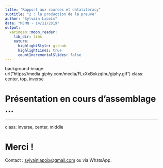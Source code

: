 ```yaml
---
title: "Rapport aux sources et dataliteracy"
subtitle: "2 : la production de la preuve"
author: "Sylvain Lapoix"
date: "MJMN - 14/11/2019"
output:
  xaringan::moon_reader:
    lib_dir: libs
    nature:
      highlightStyle: github
      highlightLines: true
      countIncrementalSlides: false
---
```


background-image: url("https://media.giphy.com/media/FLxXxBxkzqInu/giphy.gif")
class: center, top, inverse

# Présentation en cours d'assemblage ...

---

class: inverse, center, middle

# Merci !


Contact : [sylvainlapoix@gmail.com](mailto:sylvainlapoix@gmail.com) ou via WhatsApp.

